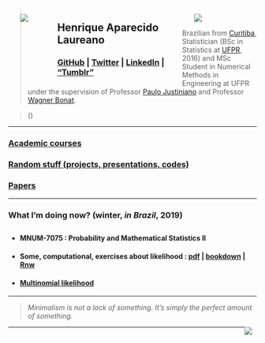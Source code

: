 <script>document.title="Henrique Laureano"</script>
<link rel="icon" type="image/png" href="favicon-32x32.png">

<div style="float: left; width: 15%;">
 <ul>
  <img src="logo_leg.jpg">
 </ul>
</div>
<div style="float: left; width: 55%;">
 <ul>
   <h2>Henrique Aparecido Laureano</h2>
    <h3>[GitHub](https://github.com/mynameislaure) |
        [Twitter](https://twitter.com/hap_laureano) |
        [LinkedIn](https://br.linkedin.com/in/henrique-laureano-025328179/en) |
        ["Tumblr"](http://mynameislaure.github.io/tumblr/)
    </h3>
  </ul>
</div>
<div style="float: right; width: 30%;">
 <ul>
  <img src="me.jpg">
 </ul>
</div>

> Brazilian from [Curitiba](https://goo.gl/K1Qcdv),
  Statistician (BSc in Statistics at [UFPR](https://goo.gl/DtVAbi), 2016)
  and MSc Student in Numerical Methods in Engineering at UFPR under the
  supervision of Professor [Paulo Justiniano](http://leg.ufpr.br/~paulojus/)
  and Professor [Wagner Bonat](http://www.leg.ufpr.br/~wagner/).

> \(\texttt{henriquelaureano@outlook.com | laureano@ufpr.br}\)

***

<h3>[Academic courses](academic_courses/)</h3>

<h3>[Random stuff (projects, presentations, codes)](stuff/)</h3>

<h3>[Papers](papers/)</h3>

***

<h3>What I'm doing now? (winter, *in Brazil*, 2019)</h3>

+ <p style="margin-bottom:.75cm;">
     <h4>MNUM-7075 : Probability and Mathematical Statistics II</h4>
  </p>

+ <p style="margin-bottom:.25cm;">
     <h4>Some, computational, exercises about likelihood :
         [pdf](likelihood.pdf) | [bookdown](lkl_ex_bookdown/) | [Rnw](likelihood.Rnw)</h4>
  </p>

+ <p style="margin-bottom:.25cm;">
     <h4>[Multinomial likelihood](multinomial.html)</h4>
  </p>

***

> *Minimalism is not a lack of something. It’s simply the perfect amount of something.*

<div style="float: right; width: 5%;">[<img src="mike.png">](http://mynameislaure.github.io/mike.html)</div>

***
